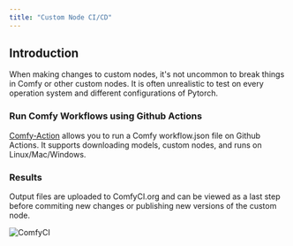 ```yaml
---
title: "Custom Node CI/CD"
---
```


## Introduction

When making changes to custom nodes, it's not uncommon to break things in Comfy or other custom nodes. It is often unrealistic to test on every operation system and different configurations of Pytorch. 

### Run Comfy Workflows using Github Actions

[Comfy-Action]() allows you to run a Comfy workflow.json file on Github Actions. It supports downloading models, custom nodes, and runs on Linux/Mac/Windows.

### Results

Output files are uploaded to ComfyCI.org and can be viewed as a last step before commiting new changes or publishing new versions of the custom node.

![ComfyCI](/images/comfyci.png)
